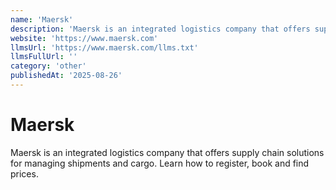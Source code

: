 ```yaml
---
name: 'Maersk'
description: 'Maersk is an integrated logistics company that offers supply chain solutions for managing shipments and cargo. Learn how to register, book and find prices.'
website: 'https://www.maersk.com'
llmsUrl: 'https://www.maersk.com/llms.txt'
llmsFullUrl: ''
category: 'other'
publishedAt: '2025-08-26'
---
```


# Maersk

Maersk is an integrated logistics company that offers supply chain solutions for managing shipments and cargo. Learn how to register, book and find prices.
